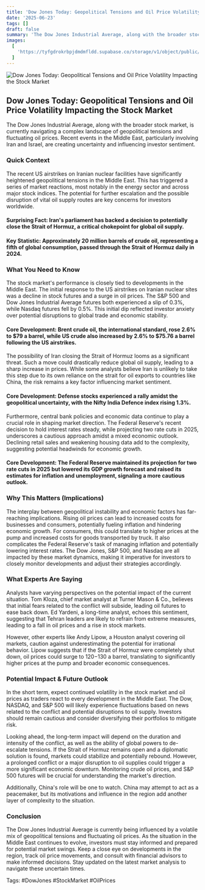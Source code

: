 ```yaml
---
title: 'Dow Jones Today: Geopolitical Tensions and Oil Price Volatility Impacting the Stock Market'
date: '2025-06-23'
tags: []
draft: false
summary: 'The Dow Jones Industrial Average, along with the broader stock market, is currently navigating a complex landscape of geopolitical tensions and fluctuating oil prices. Recent events in the Middle East, particularly involving Iran and Israel, are creating uncertainty and influencing investor sentiment.'
images:
  [
    'https://tyfgdrokrbpjdmdmfldd.supabase.co/storage/v1/object/public/image/2025-06-23-12-04-09-625-04-00.jpg',
  ]
---
```


![Dow Jones Today: Geopolitical Tensions and Oil Price Volatility Impacting the Stock Market](https://tyfgdrokrbpjdmdmfldd.supabase.co/storage/v1/object/public/image/2025-06-23-12-04-09-625-04-00.jpg)

## Dow Jones Today: Geopolitical Tensions and Oil Price Volatility Impacting the Stock Market

The Dow Jones Industrial Average, along with the broader stock market, is currently navigating a complex landscape of geopolitical tensions and fluctuating oil prices. Recent events in the Middle East, particularly involving Iran and Israel, are creating uncertainty and influencing investor sentiment.

### Quick Context

The recent US airstrikes on Iranian nuclear facilities have significantly heightened geopolitical tensions in the Middle East. This has triggered a series of market reactions, most notably in the energy sector and across major stock indices. The potential for further escalation and the possible disruption of vital oil supply routes are key concerns for investors worldwide.

#### Surprising Fact: Iran's parliament has backed a decision to potentially close the Strait of Hormuz, a critical chokepoint for global oil supply.

#### Key Statistic: Approximately 20 million barrels of crude oil, representing a fifth of global consumption, passed through the Strait of Hormuz daily in 2024.

### What You Need to Know

The stock market's performance is closely tied to developments in the Middle East. The initial response to the US airstrikes on Iranian nuclear sites was a decline in stock futures and a surge in oil prices. The S&P 500 and Dow Jones Industrial Average futures both experienced a slip of 0.3%, while Nasdaq futures fell by 0.5%. This initial dip reflected investor anxiety over potential disruptions to global trade and economic stability.

#### Core Development: Brent crude oil, the international standard, rose 2.6% to $79 a barrel, while US crude also increased by 2.6% to $75.76 a barrel following the US airstrikes.

The possibility of Iran closing the Strait of Hormuz looms as a significant threat. Such a move could drastically reduce global oil supply, leading to a sharp increase in prices. While some analysts believe Iran is unlikely to take this step due to its own reliance on the strait for oil exports to countries like China, the risk remains a key factor influencing market sentiment.

#### Core Development: Defense stocks experienced a rally amidst the geopolitical uncertainty, with the Nifty India Defence index rising 1.3%.

Furthermore, central bank policies and economic data continue to play a crucial role in shaping market direction. The Federal Reserve's recent decision to hold interest rates steady, while projecting two rate cuts in 2025, underscores a cautious approach amidst a mixed economic outlook. Declining retail sales and weakening housing data add to the complexity, suggesting potential headwinds for economic growth.

#### Core Development: The Federal Reserve maintained its projection for two rate cuts in 2025 but lowered its GDP growth forecast and raised its estimates for inflation and unemployment, signaling a more cautious outlook.

### Why This Matters (Implications)

The interplay between geopolitical instability and economic factors has far-reaching implications. Rising oil prices can lead to increased costs for businesses and consumers, potentially fueling inflation and hindering economic growth. For consumers, this could translate to higher prices at the pump and increased costs for goods transported by truck. It also complicates the Federal Reserve's task of managing inflation and potentially lowering interest rates. The Dow Jones, S&P 500, and Nasdaq are all impacted by these market dynamics, making it imperative for investors to closely monitor developments and adjust their strategies accordingly.

### What Experts Are Saying

Analysts have varying perspectives on the potential impact of the current situation. Tom Kloza, chief market analyst at Turner Mason & Co., believes that initial fears related to the conflict will subside, leading oil futures to ease back down. Ed Yardeni, a long-time analyst, echoes this sentiment, suggesting that Tehran leaders are likely to refrain from extreme measures, leading to a fall in oil prices and a rise in stock markets.

However, other experts like Andy Lipow, a Houston analyst covering oil markets, caution against underestimating the potential for irrational behavior. Lipow suggests that if the Strait of Hormuz were completely shut down, oil prices could surge to $120-$130 a barrel, translating to significantly higher prices at the pump and broader economic consequences.

### Potential Impact & Future Outlook

In the short term, expect continued volatility in the stock market and oil prices as traders react to every development in the Middle East. The Dow, NASDAQ, and S&P 500 will likely experience fluctuations based on news related to the conflict and potential disruptions to oil supply. Investors should remain cautious and consider diversifying their portfolios to mitigate risk.

Looking ahead, the long-term impact will depend on the duration and intensity of the conflict, as well as the ability of global powers to de-escalate tensions. If the Strait of Hormuz remains open and a diplomatic solution is found, markets could stabilize and potentially rebound. However, a prolonged conflict or a major disruption to oil supplies could trigger a more significant economic downturn. Monitoring crude oil prices, and S&P 500 futures will be crucial for understanding the market's direction.

Additionally, China's role will be one to watch. China may attempt to act as a peacemaker, but its motivations and influence in the region add another layer of complexity to the situation.

### Conclusion

The Dow Jones Industrial Average is currently being influenced by a volatile mix of geopolitical tensions and fluctuating oil prices. As the situation in the Middle East continues to evolve, investors must stay informed and prepared for potential market swings. Keep a close eye on developments in the region, track oil price movements, and consult with financial advisors to make informed decisions. Stay updated on the latest market analysis to navigate these uncertain times.

Tags: #DowJones #StockMarket #OilPrices
